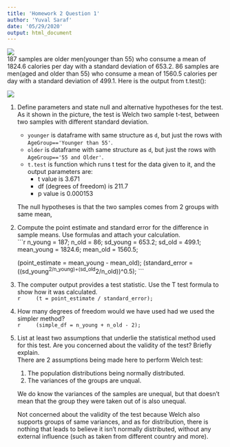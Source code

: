 ```yaml
---
title: 'Homework 2 Question 1'
author: 'Yuval Saraf'
date: '05/29/2020'
output: html_document
---
```

![](2020-05-29-22-28-02.png)  
187 samples are older men(younger than 55) who consume a mean of 1824.6 calories per day with a standard deviation of 653.2.
86 samples are men(aged and older than 55) who consume a mean of 1560.5 calories per day with a standard deviation of 499.1. 
Here is the output from t.test(): 

![](2020-05-29-22-27-06.png)

1. Define parameters and state null and alternative hypotheses for the test.    
    As it shown in the picture, the test is Welch two sample t-test, between two samples with different standard deviation.  
    * `younger` is dataframe with same structure as `d`, but just the rows with `AgeGroup=='Younger than 55'`.  
    * `older` is dataframe with same structure as `d`, but just the rows with `AgeGroup=='55 and Older'`.  
    * `t.test` is function which runs t test for the data given to it, and the output parameters are:
      * t value is 3.671
      * df (degrees of freedom) is 211.7
      * p value is 0.000153
    
    The null hypotheses is that the two samples comes from 2 groups with same mean, 

        
2. Compute the point estimate and standard error for the difference in sample means. Use formulas and attach your calculation.    
    ```r
    n_young = 187;
    n_old = 86;
    sd_young = 653.2;
    sd_old = 499.1;
    mean_young = 1824.6;
    mean_old = 1560.5;

    (point_estimate = mean_young - mean_old);
    (standard_error = ((sd_young^2/n_young)+(sd_old^2/n_old))^0.5);
    ```
3. The computer output provides a test statistic. Use the T test formula to show how it was calculated.  
    ```r
    (t = point_estimate / standard_error);
    ```  

        
4. How many degrees of freedom would we have used had we used the simpler method?  
    ```r
    (simple_df = n_young + n_old - 2);
    ```  
        
5. List at least two assumptions that underlie the statistical method used for this test. Are you concerned about the validity of the test? Briefly explain.  
    There are 2 assumptions being made here to perform Welch test:  
    1. The population distributions being normally distributed.
    2. The variances of the groups are unqual.  

    We do know the variances of the samples are unequal, but that doesn't mean that the group they were taken out of is also unequal.  
    
    Not concerned about the validity of the test because Welch also supports groups of same variances, and as for distribution, there is nothing that leads to believe it isn't normally distributed, without any external influence (such as taken from different country and more).